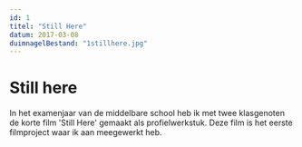 ```yaml
---
id: 1
titel: "Still Here"
datum: 2017-03-08
duimnagelBestand: "1stillhere.jpg"
---
```



# Still here

In het examenjaar van de middelbare school heb ik met twee klasgenoten de korte film 'Still Here' gemaakt als profielwerkstuk. Deze film is het eerste filmproject waar ik aan meegewerkt heb.

<Youtube titel="Hoi" youtubeId="IBtX_8gLDUw" />
